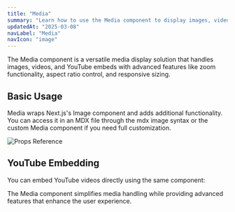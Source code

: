 ```yaml
---
title: "Media"
summary: "Learn how to use the Media component to display images, videos, and YouTube embeds with advanced features like zoom and aspect ratio control."
updatedAt: "2025-03-08"
navLabel: "Media"
navIcon: "image"
---
```


The Media component is a versatile media display solution that handles images, videos, and YouTube embeds with advanced features like zoom functionality, aspect ratio control, and responsive sizing.

## Basic Usage

Media wraps Next.js's Image component and adds additional functionality. You can access it in an MDX file through the mdx image syntax or the custom Media component if you need full customization.

![Props Reference](/images/cover.jpg)

## YouTube Embedding

You can embed YouTube videos directly using the same component:

<Media 
  src="https://www.youtube.com/watch?v=fyrILUldVP0" 
  aspectRatio="16/9"
  radius="m"
/>

The Media component simplifies media handling while providing advanced features that enhance the user experience.
